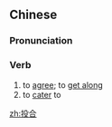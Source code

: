 ==Chinese==
{{zh-forms}}

===Pronunciation===
{{zh-pron
|m=tóuhé
|c=tau4 hap6
|mn=qz,xm,zz:tâu-ha̍p
|cat=v
}}

===Verb===
{{zh-verb}}

# to [[agree]]; to [[get along]]
# to [[cater]] to

[[zh:投合]]